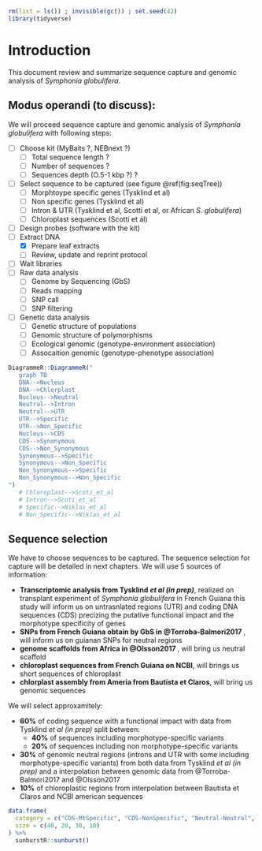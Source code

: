 ```r
rm(list = ls()) ; invisible(gc()) ; set.seed(42)
library(tidyverse)
```

# Introduction {-}

This document review and summarize sequence capture and genomic analysis of *Symphonia globulifera*.

## Modus operandi (to discuss):

We will proceed sequence capture and genomic analysis of *Symphonia globulifera* with following steps:

- [ ] Choose kit (MyBaits ?, NEBnext ?)
    - [ ] Total sequence length ?
    - [ ] Number of sequences ?
    - [ ] Sequences depth (O.5-1 kbp ?) ?
- [ ] Select sequence to be captured (see figure \@ref(fig:seqTree))
    - [ ] Morphtoype specific genes (Tysklind et al)
    - [ ] Non specific genes (Tysklind et al)
    - [ ] Intron & UTR (Tysklind et al, Scotti et al, or African *S. globulifera*)
    - [ ] Chloroplast sequences (Scotti et al)
- [ ] Design probes (software with the kit)
- [ ] Extract DNA
    - [x] Prepare leaf extracts
    - [ ] Review, update and reprint protocol
- [ ] Wait libraries
- [ ] Raw data analysis
    - [ ] Genome by Sequencing (GbS)
    - [ ] Reads mapping
    - [ ] SNP call
    - [ ] SNP filtering
- [ ] Genetic data analysis
    - [ ] Genetic structure of populations
    - [ ] Genomic structure of polymorphisms
    - [ ] Ecological genomic (genotype-environment association)
    - [ ] Assocaition genomic (genotype-phenotype association)

```r
DiagrammeR::DiagrammeR("
   graph TB
   DNA-->Nucleus
   DNA-->Chlorplast
   Nucleus-->Neutral
   Neutral-->Intron
   Neutral-->UTR
   UTR-->Specific
   UTR-->Non_Specific
   Nucleus-->CDS
   CDS-->Synonymous
   CDS-->Non_Synonymous
   Synonymous-->Specific
   Synonymous-->Non_Specific
   Non_Synonymous-->Specific
   Non_Synonymous-->Non_Specific
")
   # Chloroplast-->Scoti_et_al
   # Intron-->Scoti_et_al
   # Specific-->Niklas_et_al
   # Non_Specific-->Niklas_et_al
```

## Sequence selection

We have to choose sequences to be captured. The sequence selection for capture will be detailed in next chapters. We will use 5 sources of information:

* __Transcriptomic analysis from Tysklind *et al (in prep)*__, realized on transplant experiment of *Symphonia globulifera* in French Guiana this study will inform us on untrasnlated regions (UTR) and coding DNA sequences (CDS) precizing the putative functional impact and the morphotype specificity of genes
* __SNPs from French Guiana obtain by GbS in @Torroba-Balmori2017 __, will inform us on guianan SNPs for neutral regions
* __genome scaffolds from Africa in @Olsson2017 __, will bring us neutral scaffold
* __chloroplast sequences from French Guiana on NCBI__, will brings us short sequences of chloroplast
* __chlorplast assembly from Ameria from Bautista et Claros__, will bring us genomic sequences

We will select approxamitely:

* __60%__ of coding sequence with a functional impact with data from Tysklind *et al (in prep)* split between:
    * __40%__ of sequences including morphotype-specific variants
    * __20%__ of sequences including non morphotype-specific variants
* __30%__ of genomic neutral regions (introns and UTR with some including morphotype-specific variants) from both data from Tysklind *et al (in prep)* and a interpolation between genomic data from @Torroba-Balmori2017 and @Olsson2017
* __10%__ of chloroplastic regions from interpolation between Bautista et Claros and NCBI american sequences
    
```r
data.frame(
  category = c("CDS-MtSpecific", "CDS-NonSpecific", "Neutral-Neutral", "Chloroplast-Chloroplast"),
  size = c(40, 20, 30, 10)
) %>% 
  sunburstR::sunburst()
```